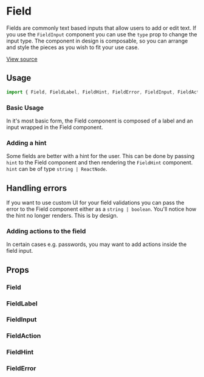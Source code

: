 

<Meta of={FieldStories} />

# Field

Fields are commonly text based inputs that allow users to add or edit text. If you use the `FieldInput` component you
can use the `type` prop to change the input type. The component in design is composable, so you can arrange and style
the pieces as you wish to fit your use case.

[View source](https://github.com/strapi/design-system/tree/main/packages/strapi-design-system/src/Field)

## Usage

```js
import { Field, FieldLabel, FieldHint, FieldError, FieldInput, FieldAction } from '@strapi/design-system';
```

### Basic Usage

In it's most basic form, the Field component is composed of a label and an input wrapped in the Field component.

<Canvas of={FieldStories.Base} />

### Adding a hint

Some fields are better with a hint for the user. This can be done by passing `hint` to the Field component and then
rendering the `FieldHint` component. `hint` can be of type `string | ReactNode`.

<Canvas of={FieldStories.WithDescription} />

## Handling errors

If you want to use custom UI for your field validations you can pass the error to the Field component either as a
`string | boolean`. You'll notice how the hint no longer renders. This is by design.

<Canvas of={FieldStories.WithError} />

### Adding actions to the field

In certain cases e.g. passwords, you may want to add actions inside the field input.

<Canvas of={FieldStories.AddingActions} />

## Props

### Field

<ArgsTable of={Field} />

### FieldLabel

<ArgsTable of={FieldLabel} />

### FieldInput

<ArgsTable of={FieldInput} />

### FieldAction

<ArgsTable of={FieldAction} />

### FieldHint

<ArgsTable of={FieldHint} />

### FieldError

<ArgsTable of={FieldError} />
